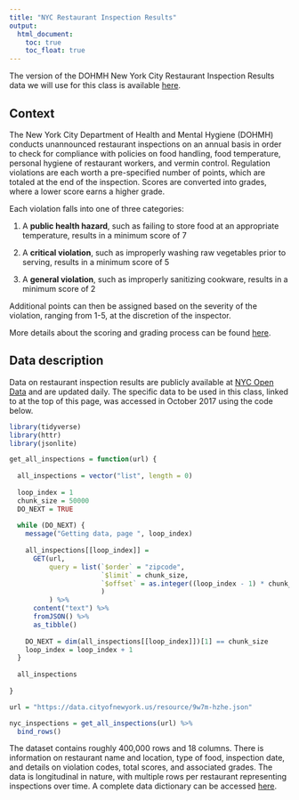 ```yaml
---
title: "NYC Restaurant Inspection Results"
output:
  html_document: 
    toc: true
    toc_float: true
---
```


The version of the DOHMH New York City Restaurant Inspection Results data we will use for this class is available [here](./data/DOHMH_New_York_City_Restaurant_Inspection_Results.zip).


## Context

The New York City Department of Health and Mental Hygiene (DOHMH) conducts unannounced restaurant inspections on an annual basis in order to check for compliance with policies on food handling, food temperature, personal hygiene of restaurant workers, and vermin control. Regulation violations are each worth a pre-specified number of points, which are totaled at the end of the inspection. Scores are converted into grades, where a lower score earns a higher grade. 

Each violation falls into one of three categories:

1. A **public health hazard**, such as failing to store food at an appropriate temperature, results in a minimum score of 7

2. A **critical violation**, such as improperly washing raw vegetables prior to serving, results in a minimum score of 5

3. A **general violation**, such as improperly sanitizing cookware, results in a minimum score of 2

Additional points can then be assigned based on the severity of the violation, ranging from 1-5, at the discretion of the inspector.

More details about the scoring and grading process can be found [here](http://www1.nyc.gov/assets/doh/downloads/pdf/rii/how-we-score-grade.pdf).


## Data description

Data on restaurant inspection results are publicly available at [NYC Open Data](https://dev.socrata.com/foundry/data.cityofnewyork.us/9w7m-hzhe) and are updated daily. The specific data to be used in this class, linked to at the top of this page, was accessed in October 2017 using the code below.

```r
library(tidyverse)
library(httr)
library(jsonlite)

get_all_inspections = function(url) {
  
  all_inspections = vector("list", length = 0)
  
  loop_index = 1
  chunk_size = 50000
  DO_NEXT = TRUE
  
  while (DO_NEXT) {
    message("Getting data, page ", loop_index)
    
    all_inspections[[loop_index]] = 
      GET(url,
          query = list(`$order` = "zipcode",
                       `$limit` = chunk_size,
                       `$offset` = as.integer((loop_index - 1) * chunk_size)
                       )
          ) %>%
      content("text") %>%
      fromJSON() %>%
      as_tibble()
    
    DO_NEXT = dim(all_inspections[[loop_index]])[1] == chunk_size
    loop_index = loop_index + 1
  }
  
  all_inspections
  
}

url = "https://data.cityofnewyork.us/resource/9w7m-hzhe.json"

nyc_inspections = get_all_inspections(url) %>%
  bind_rows() 
```

The dataset contains roughly 400,000 rows and 18 columns. There is information on restaurant name and location, type of food, inspection date, and details on violation codes, total scores, and associated grades. The data is longitudinal in nature, with multiple rows per restaurant representing inspections over time. A complete data dictionary can be accessed [here](./data/Restaurant_Inspection_Open_Data_Dictionary_082214.xlsx).



